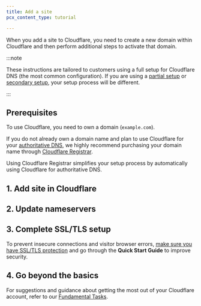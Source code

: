 ```yaml
---
title: Add a site
pcx_content_type: tutorial

---
```



When you add a site to Cloudflare, you need to create a new domain within Cloudflare and then perform additional steps to activate that domain.

:::note


These instructions are tailored to customers using a full setup for Cloudflare DNS (the most common configuration). If you are using a [partial setup](/dns/zone-setups/partial-setup/) or [secondary setup](/dns/zone-setups/zone-transfers/), your setup process will be different.


:::

## Prerequisites

To use Cloudflare, you need to own a domain (`example.com`).

If you do not already own a domain name and plan to use Cloudflare for your [authoritative DNS](/dns/zone-setups/full-setup/), we highly recommend purchasing your domain name through [Cloudflare Registrar](/registrar/get-started/register-domain/).

Using Cloudflare Registrar simplifies your setup process by automatically using Cloudflare for authoritative DNS.

<Render file="disable_dnssec" product="dns" />

## 1. Add site in Cloudflare

<Render file="add-site" product="fundamentals" />

## 2. Update nameservers

<Render file="update-nameservers" product="fundamentals" />

## 3. Complete SSL/TLS setup

To prevent insecure connections and visitor browser errors, [make sure you have SSL/TLS protection](/ssl/get-started/) and go through the **Quick Start Guide** to improve security.

## 4. Go beyond the basics

For suggestions and guidance about getting the most out of your Cloudflare account, refer to our [Fundamental Tasks](/fundamentals/basic-tasks/).
